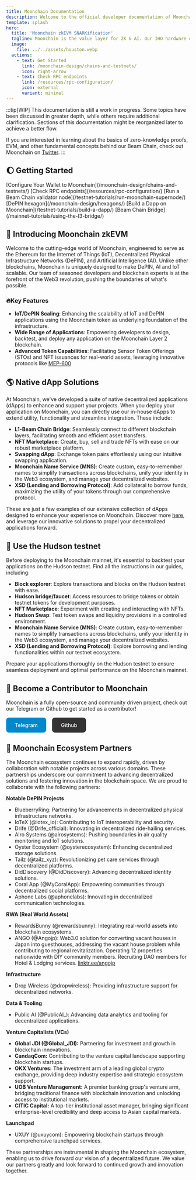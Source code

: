 ```yaml
---
title: Moonchain Documentation
description: Welcome to the official developer documentation of Moonchain
template: splash
hero:
  title: 'Moonchain zkEVM SNARKification'
  tagline: Moonchain is the value layer for ZK & AI. Our IHO hardware converts real-world data into trusted, high-value insights. $MCH uses AI to power, secure & monetize Data across the Moonchain ecosystem 🌖
  image:
    file: ../../assets/houston.webp
  actions:
    - text: Get Started
      link: /moonchain-design/chains-and-testnets/
      icon: right-arrow
    - text: Check RPC endpoints
      link: /resources/rpc-configuration/
      icon: external
      variant: minimal
---
```



:::tip[WIP]
This documentation is still a work in progress. Some topics have been discussed in greater depth, while others require additional clarification. Sections of this documentation might be reorganized later to achieve a better flow.

If you are interested in learning about the basics of zero-knowledge proofs, EVM, and other fundamental concepts behind our Beam Chain, check out Moonchain on [Twitter](https://twitter.com/Moonchain_com).
:::

## 🌔 Getting Started

<CardGrid stagger>
  <Card title="Configure Your Wallet to Moonchain" icon="setting">
    [Configure Your Wallet to Moonchain](/moonchain-design/chains-and-testnets/)
  </Card>
  <Card title="Check RPC endpoints" icon="external">
    [Check RPC endpoints](/resources/rpc-configuration/)
  </Card>
  <Card title="Run a Beam Chain validator node" icon="rocket">
    [Run a Beam Chain validator node](/testnet-tutorials/run-moonchain-supernode/)
  </Card>
  <Card title="DePIN hexagon" icon="star">
    [DePIN hexagon](/moonchain-design/hexagons/)
  </Card>
  <Card title="Build a Dapp on Moonchain" icon="add-document">
    [Build a Dapp on Moonchain](/testnet-tutorials/build-a-dapp/)
  </Card>
  <Card title="Beam Chain Bridge" icon="external">
    [Beam Chain Bridge](/mainnet-tutorials/using-the-l3-bridge/)
  </Card>
</CardGrid>

## 📖 Introducing Moonchain zkEVM

Welcome to the cutting-edge world of Moonchain, engineered to serve as the Ethereum for the Internet of Things (IoT), Decentralized Physical Infrastructure Networks (DePIN), and Artificial Intelligence (AI). Unlike other blockchains, Moonchain is uniquely designed to make DePIN, AI and IoT scalable. Our team of seasoned developers and blockchain experts is at the forefront of the Web3 revolution, pushing the boundaries of what's possible.

### 🔥Key Features

- **IoT/DePIN Scaling**: Enhancing the scalability of IoT and DePIN applications using the Moonchain token as underlying foundation of the infrastructure.
- **Wide Range of Applications**: Empowering developers to design, backtest, and deploy any application on the Moonchain Layer 2 blockchain.
- **Advanced Token Capabilities**: Facilitating Sensor Token Offerings (STOs) and NFT issuances for real-world assets, leveraging innovative protocols like [MEP-600](/moonchain-design/meps-moonchain/)

## 🌎 Native dApp Solutions

At Moonchain, we've developed a suite of native decentralized applications (dApps) to enhance and support your projects. When you deploy your application on Moonchain, you can directly use our in-house dApps to extend utility, functionality and streamline integration. These include:

- **L1-Beam Chain Bridge**: Seamlessly connect to different blockchain layers, facilitating smooth and efficient asset transfers.
- **NFT Marketplace**: Create, buy, sell and trade NFTs with ease on our robust marketplace platform.
- **Swapping dApp**: Exchange token pairs effortlessly using our intuitive swapping application.
- **Moonchain Name Service (MNS)**: Create custom, easy-to-remember names to simplify transactions across blockchains, unify your identity in the Web3 ecosystem, and manage your decentralized websites.
- **XSD (Lending and Borrowing Protocol)**: Add collateral to borrow funds, maximizing the utility of your tokens through our comprehensive protocol.

These are just a few examples of our extensive collection of dApps designed to enhance your experience on Moonchain. Discover more [here](https://www.moonchain.com), and leverage our innovative solutions to propel your decentralized applications forward.

## 🌊 Use the Hudson testnet

Before deploying to the Moonchain mainnet, it's essential to backtest your applications on the Hudson testnet. Find all the instructions in our guides, including:

- **Block explorer**: Explore transactions and blocks on the Hudson testnet with ease.
- **Hudson bridge/faucet**: Access resources to bridge tokens or obtain testnet tokens for development purposes.
- **NFT Marketplace**: Experiment with creating and interacting with NFTs.
- **Hudson Swap**: Test token swaps and liquidity provisions in a controlled environment.
- **Moonchain Name Service (MNS)**: Create custom, easy-to-remember names to simplify transactions across blockchains, unify your identity in the Web3 ecosystem, and manage your decentralized websites.
- **XSD (Lending and Borrowing Protocol)**: Explore borrowing and lending functionalities within our testnet ecosystem.

Prepare your applications thoroughly on the Hudson testnet to ensure seamless deployment and optimal performance on the Moonchain mainnet.

## 🤝 Become a Contributor to Moonchain

Moonchain is a fully open-source and community driven project, check out our Telegram or Github to get started as a contributor!

<div style="display: flex; gap: 1rem; margin: 1rem 0;">
  <a href="https://t.me/Moonchain_official" style="padding: 0.75rem 1.5rem; background: #0088cc; color: white; text-decoration: none; border-radius: 0.5rem; font-weight: 500;">Telegram</a>
  <a href="https://github.com/JDI-Group" style="padding: 0.75rem 1.5rem; background: #333; color: white; text-decoration: none; border-radius: 0.5rem; font-weight: 500;">Github</a>
</div>

## 🚀 Moonchain Ecosystem Partners

The Moonchain ecosystem continues to expand rapidly, driven by collaboration with notable projects across various domains. These partnerships underscore our commitment to advancing decentralized solutions and fostering innovation in the blockchain space. We are proud to collaborate with the following partners:



**Notable DePIN Projects**
- BlueberryRing: Partnering for advancements in decentralized physical infrastructure networks.
- IoTeX (@iotex_io): Contributing to IoT interoperability and security.
- Drife (@Drife_official): Innovating in decentralized ride-hailing services.
- Airo Systems (@airosystems): Pushing boundaries in air quality monitoring and IoT solutions.
- Oyster Ecosystem (@oysterecosystem): Enhancing decentralized storage solutions.
- Tailz (@tailz_xyz): Revolutionizing pet care services through decentralized platforms.
- DidDiscovery (@DidDiscovery): Advancing decentralized identity solutions.
- Coral App (@MyCoralApp): Empowering communities through decentralized social platforms.
- Aphone Labs (@aphonelabs): Innovating in decentralized communication technologies.

**RWA (Real World Assets)**
- RewardsBunny (@rewardsbunny): Integrating real-world assets into blockchain ecosystems.
- ANGO (@Angojp): Web3.0 solution for converting vacant houses in Japan into guesthouses, addressing the vacant house problem while contributing to regional revitalization. Operating 12 properties nationwide with DIY community members. Recruiting DAO members for Hotel & Lodging services. [linktr.ee/angojp](https://linktr.ee/angojp)

**Infrastructure**
- Drop Wireless (@dropwireless): Providing infrastructure support for decentralized networks.

**Data & Tooling**
- Public AI (@PublicAI_): Advancing data analytics and tooling for decentralized applications.

**Venture Capitalists (VCs)**

-   **Global JDI (@Global_JDI):** Partnering for investment and growth in blockchain innovations.
-   **CandaqCom:** Contributing to the venture capital landscape supporting blockchain startups.
-   **OKX Ventures:** The investment arm of a leading global crypto exchange, providing deep industry expertise and strategic ecosystem support.
-   **UOB Venture Management:** A premier banking group's venture arm, bridging traditional finance with blockchain innovation and unlocking access to institutional markets.
-   **CITIC Capital:** A top-tier institutional asset manager, bringing significant enterprise-level credibility and deep access to Asian capital markets.

**Launchpad**
- UXUY (@uxuycom): Empowering blockchain startups through comprehensive launchpad services.

These partnerships are instrumental in shaping the Moonchain ecosystem, enabling us to drive forward our vision of a decentralized future. We value our partners greatly and look forward to continued growth and innovation together.